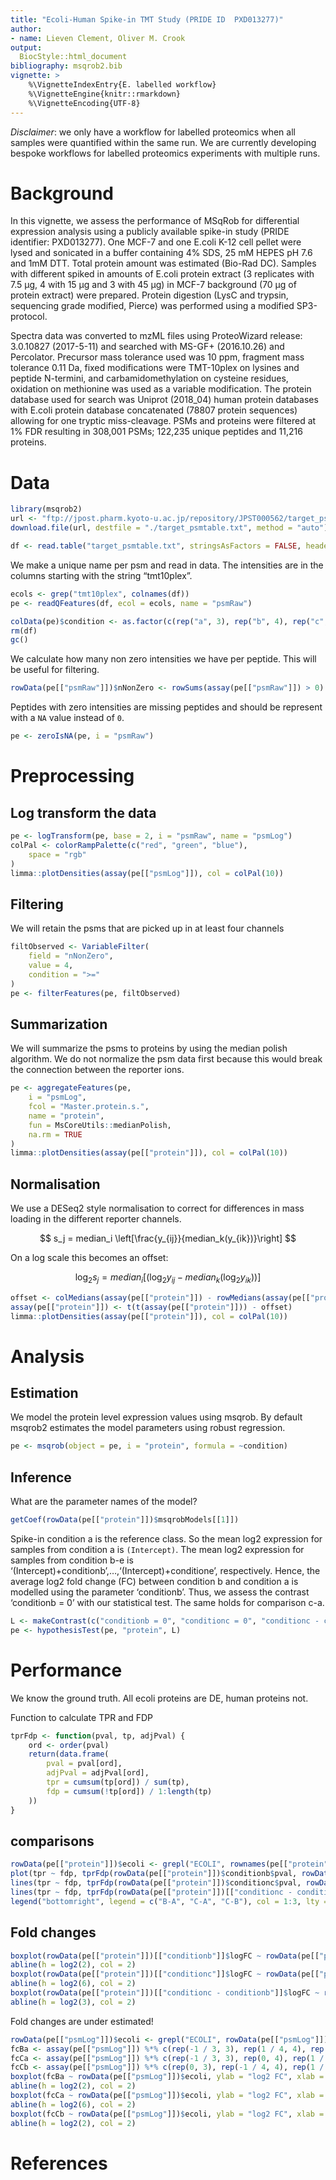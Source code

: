 ```yaml
---
title: "Ecoli-Human Spike-in TMT Study (PRIDE ID  PXD013277)"
author:
- name: Lieven Clement, Oliver M. Crook
output:
  BiocStyle::html_document
bibliography: msqrob2.bib
vignette: >
    %\VignetteIndexEntry{E. labelled workflow}
    %\VignetteEngine{knitr::rmarkdown}
    %\VignetteEncoding{UTF-8}
---
```


*Disclaimer*: we only have a workflow for labelled proteomics when all samples were quantified within the same run. We are currently developing bespoke workflows for labelled proteomics experiments with multiple runs.

# Background
In this vignette, we assess the performance of MSqRob for differential
expression analysis using a publicly available spike-in study
(PRIDE identifier: PXD013277).
One MCF-7 and one E.coli K-12 cell pellet were lysed and
sonicated in a buffer containing 4% SDS, 25 mM HEPES pH 7.6 and 1mM DTT. Total
protein amount was estimated (Bio-Rad DC). Samples with different spiked in amounts of E.coli protein extract (3 replicates with 7.5 µg, 4 with 15 µg and 3 with 45 µg) in MCF-7 background (70 µg of protein extract) were prepared. Protein digestion (LysC and trypsin, sequencing grade modified, Pierce) was performed using a modified SP3-protocol.

Spectra data was converted to mzML files using ProteoWizard release: 3.0.10827 (2017-5-11) and searched with MS-GF+ (2016.10.26) and Percolator. Precursor mass tolerance used was 10 ppm, fragment mass tolerance 0.11 Da, fixed modifications
were TMT-10plex on lysines and peptide N-termini, and carbamidomethylation on cysteine residues, oxidation on methionine was used as a variable modification. The
protein database used for search was Uniprot (2018_04) human protein databases with E.coli protein database concatenated (78807 protein sequences) allowing for one tryptic miss-cleavage. PSMs and proteins were filtered at 1% FDR resulting in 308,001 PSMs; 122,235 unique peptides and 11,216 proteins.


# Data
```r
library(msqrob2)
url <- "ftp://jpost.pharm.kyoto-u.ac.jp/repository/JPST000562/target_psmtable.txt"
download.file(url, destfile = "./target_psmtable.txt", method = "auto")

df <- read.table("target_psmtable.txt", stringsAsFactors = FALSE, header = TRUE, quote = "", comment.char = "", sep = "\t")
```

We make a unique name per psm and read in data.
The intensities are in the columns starting with the string "tmt10plex".

```r
ecols <- grep("tmt10plex", colnames(df))
pe <- readQFeatures(df, ecol = ecols, name = "psmRaw")

colData(pe)$condition <- as.factor(c(rep("a", 3), rep("b", 4), rep("c", 3)))
rm(df)
gc()
```


We calculate how many non zero intensities we have per peptide.
This will be useful for filtering.

```r
rowData(pe[["psmRaw"]])$nNonZero <- rowSums(assay(pe[["psmRaw"]]) > 0)
```


Peptides with zero intensities are missing peptides and should be
represent with a `NA` value instead of `0`.
```r
pe <- zeroIsNA(pe, i = "psmRaw")
```

# Preprocessing

## Log transform the data

```r
pe <- logTransform(pe, base = 2, i = "psmRaw", name = "psmLog")
colPal <- colorRampPalette(c("red", "green", "blue"),
    space = "rgb"
)
limma::plotDensities(assay(pe[["psmLog"]]), col = colPal(10))
```

## Filtering

We will retain the psms that are picked up in at least four channels

```r
filtObserved <- VariableFilter(
    field = "nNonZero",
    value = 4,
    condition = ">="
)
pe <- filterFeatures(pe, filtObserved)
```

## Summarization

We will summarize the psms to proteins by using the median polish algorithm.
We do not normalize the psm data first because this would break the connection between the reporter ions.

```r
pe <- aggregateFeatures(pe,
    i = "psmLog",
    fcol = "Master.protein.s.",
    name = "protein",
    fun = MsCoreUtils::medianPolish,
    na.rm = TRUE
)
limma::plotDensities(assay(pe[["protein"]]), col = colPal(10))
```

## Normalisation

We use a DESeq2 style normalisation to correct for differences in mass loading in the different reporter channels.

$$ s_j = median_i \left[\frac{y_{ij}}{median_k(y_{ik})}\right] $$

On a log scale this becomes an offset:

$$ \log_2 s_j = median_i \left[ \left(\log_2 y_{ij} - median_k(\log_2 y_{ik})\right)\right] $$

```r
offset <- colMedians(assay(pe[["protein"]]) - rowMedians(assay(pe[["protein"]]), na.rm = TRUE), na.rm = TRUE)
assay(pe[["protein"]]) <- t(t(assay(pe[["protein"]])) - offset)
limma::plotDensities(assay(pe[["protein"]]), col = colPal(10))
```

# Analysis

## Estimation

We model the protein level expression values using msqrob.
By default msqrob2 estimates the model parameters using robust regression.

```r
pe <- msqrob(object = pe, i = "protein", formula = ~condition)
```

## Inference

What are the parameter names of the model?
```r
getCoef(rowData(pe[["protein"]])$msqrobModels[[1]])
```

Spike-in condition a is the reference class. So the mean log2 expression for
samples from condition a is `(Intercept)`.
The mean log2 expression for samples from condition b-e is
'(Intercept)+conditionb',...,'(Intercept)+conditione', respectively.
Hence, the average log2 fold change (FC) between condition b and condition a is modelled using the parameter 'conditionb'. Thus, we assess the contrast
'conditionb = 0' with our statistical test. The same holds for comparison c-a.


```r
L <- makeContrast(c("conditionb = 0", "conditionc = 0", "conditionc - conditionb = 0"), parameterNames = c("conditionb", "conditionc"))
pe <- hypothesisTest(pe, "protein", L)
```

# Performance

We know the ground truth. All ecoli proteins are DE, human proteins not.

Function to calculate TPR and FDP
```r
tprFdp <- function(pval, tp, adjPval) {
    ord <- order(pval)
    return(data.frame(
        pval = pval[ord],
        adjPval = adjPval[ord],
        tpr = cumsum(tp[ord]) / sum(tp),
        fdp = cumsum(!tp[ord]) / 1:length(tp)
    ))
}
```

## comparisons

```r
rowData(pe[["protein"]])$ecoli <- grepl("ECOLI", rownames(pe[["protein"]]))
plot(tpr ~ fdp, tprFdp(rowData(pe[["protein"]])$conditionb$pval, rowData(pe[["protein"]])$ecoli, rowData(pe[["protein"]])$conditionb$adjPval), type = "l", xlab = "FDP", ylab = "TPR")
lines(tpr ~ fdp, tprFdp(rowData(pe[["protein"]])$conditionc$pval, rowData(pe[["protein"]])$ecoli, rowData(pe[["protein"]])$conditionc$adjPval), type = "l", col = 2)
lines(tpr ~ fdp, tprFdp(rowData(pe[["protein"]])[["conditionc - conditionb"]]$pval, rowData(pe[["protein"]])$ecoli, rowData(pe[["protein"]])[["conditionc - conditionb"]]$adjPval), type = "l", col = 3)
legend("bottomright", legend = c("B-A", "C-A", "C-B"), col = 1:3, lty = 1)
```

## Fold changes

```r
boxplot(rowData(pe[["protein"]])[["conditionb"]]$logFC ~ rowData(pe[["protein"]])$ecoli, ylab = "log2 FC", xlab = "spiked", main = "B vs A")
abline(h = log2(2), col = 2)
boxplot(rowData(pe[["protein"]])[["conditionc"]]$logFC ~ rowData(pe[["protein"]])$ecoli, ylab = "log2 FC", xlab = "spiked", main = "C vs A")
abline(h = log2(6), col = 2)
boxplot(rowData(pe[["protein"]])[["conditionc - conditionb"]]$logFC ~ rowData(pe[["protein"]])$ecoli, ylab = "log2 FC", xlab = "spiked", main = "C vs B")
abline(h = log2(3), col = 2)
```

Fold changes are under estimated!

```r
rowData(pe[["psmLog"]])$ecoli <- grepl("ECOLI", rowData(pe[["psmLog"]])$Master.protein.s.)
fcBa <- assay(pe[["psmLog"]]) %*% c(rep(-1 / 3, 3), rep(1 / 4, 4), rep(0, 3))
fcCa <- assay(pe[["psmLog"]]) %*% c(rep(-1 / 3, 3), rep(0, 4), rep(1 / 3, 3))
fcCb <- assay(pe[["psmLog"]]) %*% c(rep(0, 3), rep(-1 / 4, 4), rep(1 / 3, 3))
boxplot(fcBa ~ rowData(pe[["psmLog"]])$ecoli, ylab = "log2 FC", xlab = "spiked", main = "B vs A")
abline(h = log2(2), col = 2)
boxplot(fcCa ~ rowData(pe[["psmLog"]])$ecoli, ylab = "log2 FC", xlab = "spiked", main = "C vs A")
abline(h = log2(6), col = 2)
boxplot(fcCb ~ rowData(pe[["psmLog"]])$ecoli, ylab = "log2 FC", xlab = "spiked", main = "C vs B")
abline(h = log2(2), col = 2)
```

# References
